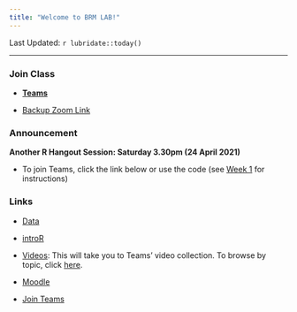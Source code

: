 ```yaml
---
title: "Welcome to BRM LAB!"
---
```

Last Updated: `r lubridate::today()`

-------------------------------------------------

### Join Class

- [**Teams**](https://teams.microsoft.com/dl/launcher/launcher.html?url=%2F_%23%2Fl%2Fmeetup-join%2F19%3A74dc309fc8aa4e6cbd97f6fbd7ab8e0b%40thread.tacv2%2F1613646449626%3Fcontext%3D%257B%2522Tid%2522%253A%2522b3e38b18-ba39-42b1-ac1a-3725b548a1ba%2522%252C%2522Oid%2522%253A%2522e029f01e-2938-4362-afb4-79f8fd9d06e4%2522%257D%26anon%3Dtrue&type=meetup-join&deeplinkId=4b704bc3-c674-431a-b52c-31ffe6801f22&directDl=true&msLaunch=true&enableMobilePage=true&suppressPrompt=true)

- [Backup Zoom Link](https://videoconf-colibri.zoom.us/j/83732635452?pwd=UjJPRVZvNU02d1UzUTB4bTA3Vm0xUT09) 


### Announcement

**Another R Hangout Session: Saturday 3.30pm (24 April 2021)**

  - To join Teams, click the link below or use the code (see [Week 1](https://brmlab2021.netlify.app/week1.html) for instructions)


### Links

- [Data](https://ucppt-my.sharepoint.com/:f:/g/personal/bhaswar_chakma_ucp_pt/EtziHFqAtc5BsmTvQ1nc9XIBP8d6H9_ns-vNPvMzCwjQ3g?e=C5Dwv4)

- [introR](https://af-ucp.courses/introR/)

- [Videos](https://teams.microsoft.com/_#/school/tab::5ec7f989-76d9-4c9b-b67c-e66a2b2ed5a0/General?threadId=19:74dc309fc8aa4e6cbd97f6fbd7ab8e0b@thread.tacv2&ctx=channel): This will take you to Teams' video collection. To browse by topic, click [here](https://brmlab2021.netlify.app/videos.html).



- [Moodle](https://moodle.lisboa.ucp.pt/login/index.php)

- [Join Teams](https://teams.microsoft.com/l/channel/19%3a74dc309fc8aa4e6cbd97f6fbd7ab8e0b%40thread.tacv2/General?groupId=3d9f17cf-cbb9-4156-aca7-da2eb5feaa16&tenantId=b3e38b18-ba39-42b1-ac1a-3725b548a1ba)






